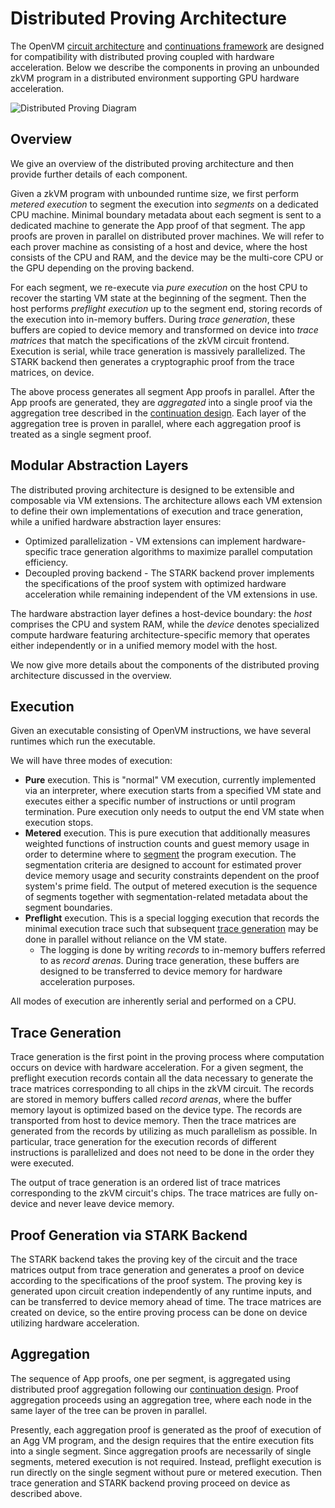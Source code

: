 # Distributed Proving Architecture

The OpenVM [circuit architecture](/specs/architecture/circuit-architecture) and [continuations framework](/specs/architecture/continuations) are designed for compatibility with distributed proving coupled with hardware acceleration. Below we describe the components in proving an unbounded zkVM program in a distributed environment supporting GPU hardware acceleration.

![Distributed Proving Diagram](/DistributedProving.png)

## Overview

We give an overview of the distributed proving architecture and then provide further details of each component.

Given a zkVM program with unbounded runtime size, we first perform _metered execution_ to segment the execution into _segments_ on a dedicated CPU machine.
Minimal boundary metadata about each segment is sent to a dedicated machine to generate the App proof of that segment. The app proofs are proven in parallel on distributed prover machines. We will refer to each prover machine as consisting of a host and device, where the host consists of the CPU and RAM, and the device may be the multi-core CPU or the GPU depending on the proving backend.

For each segment, we re-execute via _pure execution_ on the host CPU to recover the starting VM state at the beginning of the segment. Then the host performs _preflight execution_ up to the segment end, storing records of the execution into in-memory buffers. During _trace generation_, these buffers are copied to device memory and transformed on device into _trace matrices_ that match the specifications of the zkVM circuit frontend. Execution is serial, while trace generation is massively parallelized. The STARK backend then generates a cryptographic proof from the trace matrices, on device.

The above process generates all segment App proofs in parallel. After the App proofs are generated, they are _aggregated_ into a single proof via the aggregation tree described in the [continuation design](/specs/architecture/continuations). Each layer of the aggregation tree is proven in parallel, where each aggregation proof is treated as a single segment proof.

## Modular Abstraction Layers

The distributed proving architecture is designed to be extensible and composable via VM extensions. The architecture allows each VM extension to define their own implementations of execution and trace generation, while a unified hardware abstraction layer ensures:
- Optimized parallelization - VM extensions can implement hardware-specific trace generation algorithms to maximize parallel computation efficiency.
- Decoupled proving backend - The STARK backend prover implements the specifications of the proof system with optimized hardware acceleration while remaining independent of the VM extensions in use.

The hardware abstraction layer defines a host-device boundary: the _host_ comprises the CPU and system RAM, while the _device_ denotes specialized compute hardware featuring architecture-specific memory that operates either independently or in a unified memory model with the host.

We now give more details about the components of the distributed proving architecture discussed in the overview.

## Execution
Given an executable consisting of OpenVM instructions, we have several runtimes which run the executable.

We will have three modes of execution:
- **Pure** execution. This is "normal" VM execution, currently implemented via an interpreter, where execution starts from a specified VM state and executes either a specific number of instructions or until program termination. Pure execution only needs to output the end VM state when execution stops.
- **Metered** execution. This is pure execution that additionally measures weighted functions of instruction counts and guest memory usage in order to determine where to [segment](/specs/architecture/circuit-architecture#program-execution) the program execution. The segmentation criteria are designed to account for estimated prover device memory usage and security constraints dependent on the proof system's prime field. The output of metered execution is the sequence of segments together with segmentation-related metadata about the segment boundaries.
- **Preflight** execution. This is a special logging execution that records the minimal execution trace such that subsequent [trace generation](#trace-generation) may be done in parallel without reliance on the VM state.
    - The logging is done by writing _records_ to in-memory buffers referred to as _record arenas_. During trace generation, these buffers are designed to be transferred to device memory for hardware acceleration purposes.

All modes of execution are inherently serial and performed on a CPU.

## Trace Generation

Trace generation is the first point in the proving process where computation occurs on device with hardware acceleration.
For a given segment, the preflight execution records contain all the data necessary to generate the trace matrices corresponding to all chips in the zkVM circuit. The records are stored in memory buffers called _record arenas_, where the buffer memory layout is optimized based on the device type. The records are transported from host to device memory. Then the trace matrices are generated from the records by utilizing as much parallelism as possible. In particular, trace generation for the execution records of different instructions is parallelized and does not need to be done in the order they were executed.

The output of trace generation is an ordered list of trace matrices corresponding to the zkVM circuit's chips. The trace matrices are fully on-device and never leave device memory.

## Proof Generation via STARK Backend

The STARK backend takes the proving key of the circuit and the trace matrices output from trace generation and generates a proof on device according to the specifications of the proof system.
The proving key is generated upon circuit creation independently of any runtime inputs, and can be transferred to device memory ahead of time. The trace matrices are created on device, so the entire proving process can be done on device utilizing hardware acceleration.

## Aggregation

The sequence of App proofs, one per segment, is aggregated using distributed proof aggregation following our [continuation design](/specs/architecture/continuations). Proof aggregation proceeds using an aggregation tree, where each node in the same layer of the tree can be proven in parallel.

Presently, each aggregation proof is generated as the proof of execution of an Agg VM program, and the design requires that the entire execution fits into a single segment. Since aggregation proofs are necessarily of single segments, metered execution is not required.
Instead, preflight execution is run directly on the single segment without pure or metered execution. Then trace generation and STARK backend proving proceed on device as described above.
